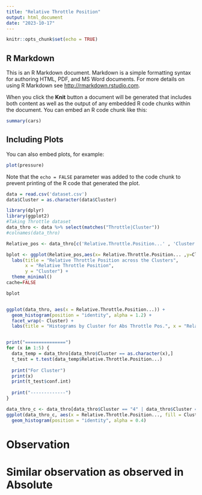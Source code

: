 ```yaml
---
title: "Relative Throttle Position"
output: html_document
date: "2023-10-17"
---
```


```r
knitr::opts_chunk$set(echo = TRUE)
```

## R Markdown

This is an R Markdown document. Markdown is a simple formatting syntax for authoring HTML, PDF, and MS Word documents. For more details on using R Markdown see <http://rmarkdown.rstudio.com>.

When you click the **Knit** button a document will be generated that includes both content as well as the output of any embedded R code chunks within the document. You can embed an R code chunk like this:

```r
summary(cars)
```

## Including Plots

You can also embed plots, for example:

```r
plot(pressure)
```

Note that the `echo = FALSE` parameter was added to the code chunk to prevent printing of the R code that generated the plot.
```r
data = read.csv('dataset.csv')
data$Cluster = as.character(data$Cluster)
```

```r
library(dplyr)
library(ggplot2)
#Taking Throttle dataset
data_thro <- data %>% select(matches("Throttle|Cluster"))
#colnames(data_thro)

Relative_pos <- data_thro[c('Relative.Throttle.Position...' , 'Cluster')]

bplot <- ggplot(Relative_pos,aes(x= Relative.Throttle.Position... ,y=Cluster)) + geom_boxplot(fill = "red", color = "black") + 
  labs(title = "Relative Throttle Position across the Clusters",
       x = "Relative Throttle Position",
       y = "Cluster") +  
  theme_minimal() 
cache=FALSE

bplot


ggplot(data_thro, aes(x = Relative.Throttle.Position...)) +
  geom_histogram(position = "identity", alpha = 1.2) +
  facet_wrap(~ Cluster) +  
  labs(title = "Histograms by Cluster for Abs Throttle Pos.", x = "Relative_Throttle_position", y = "Frequency")


print("===============")
for (x in 1:5) {
  data_temp = data_thro[data_thro$Cluster == as.character(x),]
  t_test = t.test(data_temp$Relative.Throttle.Position...)
  
  print("For Cluster")
  print(x)
  print(t_test$conf.int)
  
  print("-------------")
}
```




```r
data_thro_c <- data_thro[data_thro$Cluster == "4" | data_thro$Cluster == "5",]
ggplot(data_thro_c, aes(x = Relative.Throttle.Position..., fill = Cluster)) +
  geom_histogram(position = "identity", alpha = 0.4)
```








<h1> Observation <h1>
Similar observation as observed in Absolute

